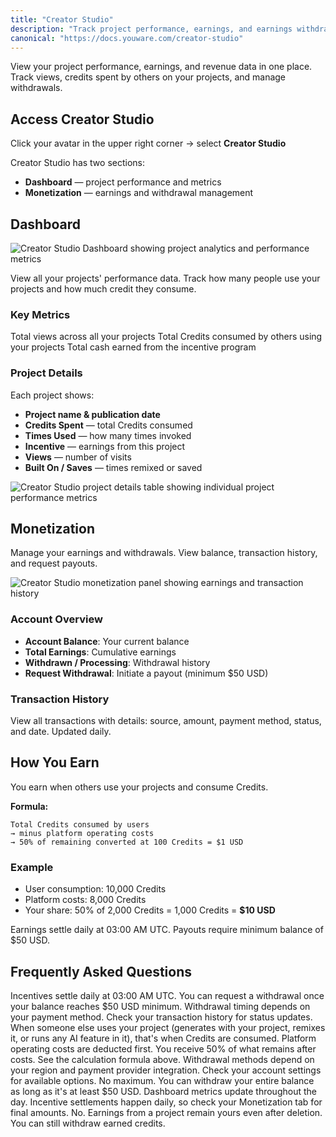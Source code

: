 ```yaml
---
title: "Creator Studio"
description: "Track project performance, earnings, and earnings withdrawals. Monitor your Creator Studio dashboard for revenue insights."
canonical: "https://docs.youware.com/creator-studio"
---
```


View your project performance, earnings, and revenue data in one place. Track views, credits spent by others on your projects, and manage withdrawals.

## Access Creator Studio

Click your avatar in the upper right corner → select **Creator Studio**

Creator Studio has two sections:
- **Dashboard** — project performance and metrics
- **Monetization** — earnings and withdrawal management

## Dashboard

<img src="/images/creator-studio-dashboard.png" alt="Creator Studio Dashboard showing project analytics and performance metrics" />

View all your projects' performance data. Track how many people use your projects and how much credit they consume.

### Key Metrics

<CardGroup cols={3}>
  <Card title="Total Views" icon="eye">
    Total views across all your projects
  </Card>
  <Card title="Credits Spent" icon="zap">
    Total Credits consumed by others using your projects
  </Card>
  <Card title="Total Incentive" icon="dollar-sign">
    Total cash earned from the incentive program
  </Card>
</CardGroup>

### Project Details

Each project shows:
- **Project name & publication date**
- **Credits Spent** — total Credits consumed
- **Times Used** — how many times invoked
- **Incentive** — earnings from this project
- **Views** — number of visits
- **Built On / Saves** — times remixed or saved

<img src="/images/creator-studio-projects.png" alt="Creator Studio project details table showing individual project performance metrics" />

## Monetization

Manage your earnings and withdrawals. View balance, transaction history, and request payouts.

<img src="/images/creator-studio-monetization.png" alt="Creator Studio monetization panel showing earnings and transaction history" />

### Account Overview

- **Account Balance**: Your current balance
- **Total Earnings**: Cumulative earnings
- **Withdrawn / Processing**: Withdrawal history
- **Request Withdrawal**: Initiate a payout (minimum $50 USD)

### Transaction History

View all transactions with details: source, amount, payment method, status, and date. Updated daily.

## How You Earn

You earn when others use your projects and consume Credits.

**Formula:**
```
Total Credits consumed by users
→ minus platform operating costs
→ 50% of remaining converted at 100 Credits = $1 USD
```

### Example

- User consumption: 10,000 Credits
- Platform costs: 8,000 Credits
- Your share: 50% of 2,000 Credits = 1,000 Credits = **$10 USD**

<Warning>
Earnings settle daily at 03:00 AM UTC. Payouts require minimum balance of $50 USD.
</Warning>

## Frequently Asked Questions

<AccordionGroup>
  <Accordion title="When do I get paid?">
    Incentives settle daily at 03:00 AM UTC. You can request a withdrawal once your balance reaches $50 USD minimum.
  </Accordion>

  <Accordion title="How long does a withdrawal take?">
    Withdrawal timing depends on your payment method. Check your transaction history for status updates.
  </Accordion>

  <Accordion title="What counts as 'Credits Spent'?">
    When someone else uses your project (generates with your project, remixes it, or runs any AI feature in it), that's when Credits are consumed.
  </Accordion>

  <Accordion title="Why is my incentive less than Credits spent?">
    Platform operating costs are deducted first. You receive 50% of what remains after costs. See the calculation formula above.
  </Accordion>

  <Accordion title="Can I withdraw to any country?">
    Withdrawal methods depend on your region and payment provider integration. Check your account settings for available options.
  </Accordion>

  <Accordion title="What's the maximum I can withdraw?">
    No maximum. You can withdraw your entire balance as long as it's at least $50 USD.
  </Accordion>

  <Accordion title="Can I see real-time earnings?">
    Dashboard metrics update throughout the day. Incentive settlements happen daily, so check your Monetization tab for final amounts.
  </Accordion>

  <Accordion title="What if I delete a project - do I lose earnings?">
    No. Earnings from a project remain yours even after deletion. You can still withdraw earned credits.
  </Accordion>
</AccordionGroup>
